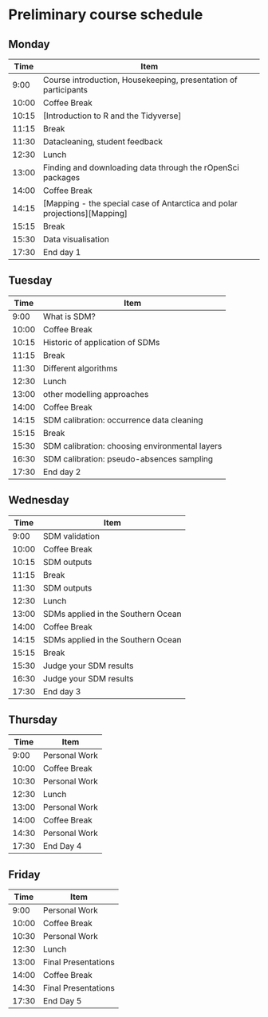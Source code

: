 # Preliminary course schedule

## Monday

Time  Item
----  ----
9:00  Course introduction, Housekeeping, presentation of participants
10:00 Coffee Break
10:15 [Introduction to R and the Tidyverse]
11:15 Break
11:30 Datacleaning, student feedback
12:30 Lunch
13:00 Finding and downloading data through the rOpenSci packages
14:00 Coffee Break
14:15 [Mapping - the special case of Antarctica and polar projections][Mapping]
15:15 Break
15:30 Data visualisation
17:30 End day 1



## Tuesday
Time  Item
----  ----
9:00  What is SDM?
10:00 Coffee Break
10:15 Historic of application of SDMs
11:15 Break
11:30 Different algorithms
12:30 Lunch
13:00 other modelling approaches
14:00 Coffee Break
14:15 SDM calibration: occurrence data cleaning
15:15 Break
15:30 SDM calibration: choosing environmental layers
16:30 SDM calibration: pseudo-absences sampling
17:30 End day 2

## Wednesday
Time  Item
----  ----
9:00  SDM validation
10:00 Coffee Break
10:15 SDM outputs
11:15 Break
11:30 SDM outputs
12:30 Lunch
13:00 SDMs applied in the Southern Ocean
14:00 Coffee Break
14:15 SDMs applied in the Southern Ocean
15:15 Break
15:30 Judge your SDM results
16:30 Judge your SDM results
17:30 End day 3


## Thursday
Time  Item
----  ----
9:00  Personal Work
10:00 Coffee Break
10:30 Personal Work
12:30 Lunch
13:00 Personal Work
14:00 Coffee Break
14:30 Personal Work
17:30 End Day 4


## Friday
Time  Item
----  ----
9:00  Personal Work
10:00 Coffee Break
10:30 Personal Work
12:30 Lunch
13:00 Final Presentations
14:00 Coffee Break
14:30 Final Presentations
17:30 End Day 5
